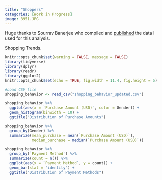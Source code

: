 ```yaml
---
title: "Shoppers"
categories: [Work in Progress]
image: 3951.JPG
---
```


Huge thanks to Sourrav Banerjee who compiled and [published](https://www.kaggle.com/datasets/iamsouravbanerjee/customer-shopping-trends-dataset) the data I used for this analysis.

Shopping Trends.

```r
knitr::opts_chunk$set(warning = FALSE, message = FALSE) 
library(tidyverse)
library(dplyr)
library(readr)
library(ggplot2)
knitr::opts_chunk$set(echo = TRUE, fig.width = 11.4, fig.height = 5)

#Load CSV file
shopping_behavior <- read_csv("shopping_behavior_updated.csv")
```

```r

shopping_behavior %>%
  ggplot(aes(x = `Purchase Amount (USD)`, color = Gender)) +
  geom_histogram(binwidth = 10) +
  ggtitle("Distribution of Purchase Amounts")

shopping_behavior %>%
  group_by(Gender) %>%
  summarize(mean_purchase = mean(`Purchase Amount (USD)`),
            median_purchase = median(`Purchase Amount (USD)`))

shopping_behavior %>%
  group_by(`Payment Method`) %>%
  summarize(count = n()) %>%
  ggplot(aes(x = `Payment Method`, y = count)) +
  geom_bar(stat = "identity") +
  ggtitle("Distribution of Payment Methods")

```

```r


```

```r


```
